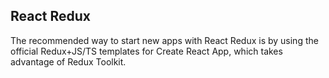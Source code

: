 ## React Redux

The recommended way to start new apps with React Redux is by using the official Redux+JS/TS templates for Create React App, which takes advantage of Redux Toolkit.